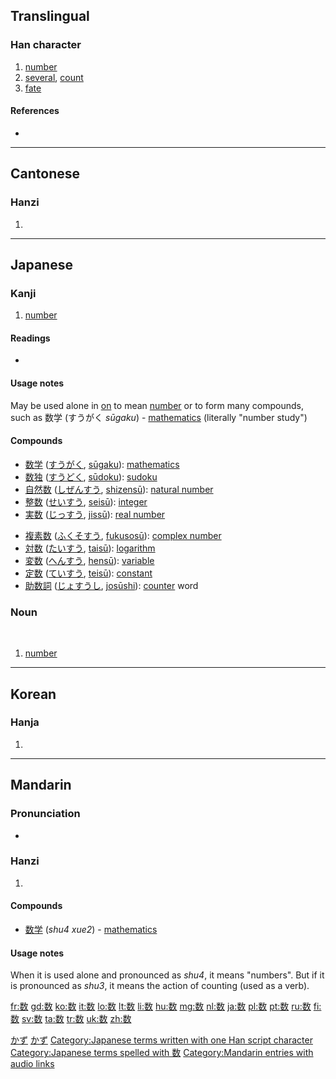 {{also|數}}
==Translingual==

===Han character===
{{Han char|rn=66|rad=攴|as=09|sn=13|four=|canj=火女人大 (FVOK)}}

# [[number]]
# [[several]], [[count]]
# [[fate]]

====References====
* {{Han ref|kx=0474.131|dkj=13319|dj=0827.260|hdz=21470.190|uh=6570|ud=25968}}

----

==Cantonese==

===Hanzi===
{{yue-hanzi|tra=數|jyut=[[sou3]], [[sou2]]|y=sou2, sou3}}

# {{defn|lang=yue|sort=攴09}}

----

==Japanese==

===Kanji===
{{ja-kanji|grade=2|rs=攴09|style=s|kyu=數}}

# [[number]]

====Readings====
* {{ja-readings
|goon=[[しゅ]] (shu) {{qualifier|non-[[w:Jōyō kanji|Jōyō]] reading}}, [[そく]] (soku) {{qualifier|non-[[w:Jōyō kanji|Jōyō]] reading}}
|kanon=[[す]] (su), [[さく]] (saku) {{qualifier|non-[[w:Jōyō kanji|Jōyō]] reading}}, [[しょく]] (shoku) {{qualifier|non-[[w:Jōyō kanji|Jōyō]] reading}}
|kanyoon=[[すう]] (sū)
|kun=[[かぞえる]] ([[数える]], kazoeru), [[かず]] (kazu), [[せめる]] (semeru)}}

====Usage notes====
May be used alone in [[on]] to mean [[number]] or to form many compounds, such as 数学 (すうがく ''sūgaku'') - [[mathematics]] (literally "number study")

====Compounds====
{{top2}}
* [[数学]] ([[すうがく]], [[sūgaku]]): [[mathematics]]
* [[数独]] ([[すうどく]], [[sūdoku]]): [[sudoku]]
* [[自然数]] ([[しぜんすう]], [[shizensū]]): [[natural number]]
* [[整数]] ([[せいすう]], [[seisū]]): [[integer]]
* [[実数]] ([[じっすう]], [[jissū]]): [[real number]]
{{mid2}}
* [[複素数]] ([[ふくそすう]], [[fukusosū]]): [[complex number]]
* [[対数]] ([[たいすう]], [[taisū]]): [[logarithm]]
* [[変数]] ([[へんすう]], [[hensū]]): [[variable]]
* [[定数]] ([[ていすう]], [[teisū]]): [[constant]]
* [[助数詞]] ([[じょすうし]], [[josūshi]]): [[counter]] word 
{{bottom}}

===Noun===
{{ja-noun|k|hira=かず|rom=kazu}}</br>
{{ja-noun|k|hira=すう|rom=sū}}

# [[number]]

[[Category:1000 Japanese basic words|かず]]
[[Category:ja:Mathematics|かず]]
[[Category:Japanese terms written with one Han script character]]
[[Category:Japanese terms spelled with 数]]
----

==Korean==

===Hanja===
{{ko-hanja|hangeul=[[수]], [[촉]]|eumhun=|rv=su, chok|mr=su, ch'ok|y=swu, chok}}

# {{defn|lang=ko|sort=攴09}}

----

==Mandarin==

===Pronunciation===
* {{audio|zh-shǔ.ogg|audio}}

===Hanzi===
{{cmn-hanzi|tra=數|pin=[[shǔ]] ([[shu3]]), [[shù]] ([[shu4]]), [[shuò]] ([[shuo4]]), [[cù]] ([[cu4]])|wg=shu<sup>3</sup>, shu<sup>4</sup>, shuo<sup>4</sup>, ts'u<sup>4</sup>}}

# {{defn|lang=cmn|sort=攴09}}

====Compounds====
* [[数学]] (''shu4 xue2'') - [[mathematics]]

====Usage notes====
When it is used alone and pronounced as ''shu4'', it means "numbers". But if it is pronounced as ''shu3'', it means the action of counting (used as a verb).

[[Category:Mandarin entries with audio links]]

[[fr:数]]
[[gd:数]]
[[ko:数]]
[[it:数]]
[[lo:数]]
[[lt:数]]
[[li:数]]
[[hu:数]]
[[mg:数]]
[[nl:数]]
[[ja:数]]
[[pl:数]]
[[pt:数]]
[[ru:数]]
[[fi:数]]
[[sv:数]]
[[ta:数]]
[[tr:数]]
[[uk:数]]
[[zh:数]]